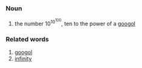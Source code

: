 ===Noun===

# the number 10<sup>10<sup>100</sup></sup>, ten to the power of a [[googol]]

===Related words===

#[[googol]]
#[[infinity]]